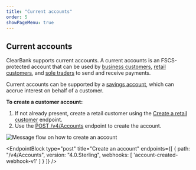 ```yaml
---
title: "Current accounts"
order: 5
showPageMenu: true
---
```



## Current accounts

ClearBank supports current accounts. A current accounts is an FSCS-protected account that can be used by [business customers](./business-customers), [retail customers](./retail-customers), and [sole traders](./sole-traders) to send and receive payments.

Current accounts can be supported by a [savings account](./savings-accounts), which can accrue interest on behalf of a customer.

**To create a customer account:**
1. If not already present, create a retail customer using the [Create a retail customer](./manage-retail-customers) endpoint.
2. Use the [POST /v4/Accounts](#create-an-account) endpoint to create the account.

![Message flow on how to create an account](/assets/images/current-account-create.svg)

<EndpointBlock
  type="post"
  title="Create an account"
  endpoints={[
    {
      path: "/v4/Accounts",
      version: "4.0.Sterling",
      webhooks: [
        'account-created-webhook-v1'
      ]
    }
  ]}
/>

<WebhookPlaceholder render='account-created-webhook-v1' />